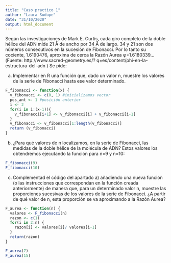 ```yaml
---
title: "Caso practico 1"
author: "Laura Sudupe"
date: "31/10/2020"
output: html_document
---
```


Según las investigaciones de Mark E. Curtis, cada giro completo de la
doble hélice del ADN mide 21 Å de ancho por 34 Å de largo. 34 y 21
son dos números consecutivos en la sucesión de Fibonacci. Por lo tanto
su cociente, 1.6190476, aproxima de cerca la Razón Aurea
φ=1.6180339... (Fuente: http://www.sacred-geometry.es/?
q=es/content/phi-en-la-estructura-del-adn )
Se pide:

a) Implementar en R una función que, dado un valor n, muestre los
valores de la serie de Fibonacci hasta ese valor determinado.

```r
F_fibonacci <- function(x) {
  v_fibonacci <- c(0, 1) #inicializamos vector
  pos_ant <- 1 #posición anterior
  i <- 2
  for(i in i:(x-1)){
    v_fibonacci[i+1] <- v_fibonacci[i] + v_fibonacci[i-1]
  }
  v_fibonacci <- v_fibonacci[1:length(v_fibonacci)]
  return (v_fibonacci)
}
```


b) ¿Para qué valores de n localizamos, en la serie de Fibonacci, las
medidas de la doble hélice de la molécula de ADN?
Estos valores los obtendremos ejecutando la función para n=9 y n=10:

```r
F_fibonacci(9)
F_fibonacci(10)
```

c) Complementad el código del apartado a) añadiendo una nueva
función (o las instrucciones que correspondan en la función creada
anteriormente) de manera que, para un determinado valor n,
muestre las proporciones sucesivas de los valores de la serie de
Fibonacci. ¿A partir de qué valor de n, esta proporción se va
aproximando a la Razón Aurea?

```r
F_aurea <- function(n) {
  valores <- F_fibonacci(n)
  razon <- c(1)
  for(i in 2:n) {
    razon[i] <- valores[i]/ valores[i-1]
  }
  return(razon)
}

F_aurea(7)
F_aurea(15)
```


